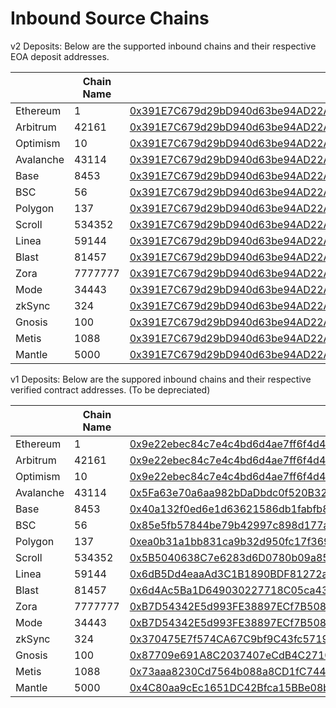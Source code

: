 # Inbound Source Chains

v2 Deposits: Below are the supported inbound chains and their respective EOA deposit addresses.

| <th className="whitespace-nowrap">Chain Name</th> | <th className="whitespace-nowrap">Native ID</th> | <th className="whitespace-nowrap">Contract Address</th>                                                                          |
| ------------------------------------------------- | ------------------------------------------------ | -------------------------------------------------------------------------------------------------------------------------------- |
| Ethereum                                          | 1                                                | [0x391E7C679d29bD940d63be94AD22A25d25b5A604](https://etherscan.io/address/0x391E7C679d29bD940d63be94AD22A25d25b5A604)            |
| Arbitrum                                          | 42161                                            | [0x391E7C679d29bD940d63be94AD22A25d25b5A604](https://arbiscan.io/address/0x391E7C679d29bD940d63be94AD22A25d25b5A604)             |
| Optimism                                          | 10                                               | [0x391E7C679d29bD940d63be94AD22A25d25b5A604](https://optimistic.etherscan.io/address/0x391E7C679d29bD940d63be94AD22A25d25b5A604) |
| Avalanche                                         | 43114                                            | [0x391E7C679d29bD940d63be94AD22A25d25b5A604](https://snowtrace.io/address/0x391E7C679d29bD940d63be94AD22A25d25b5A604)            |
| Base                                              | 8453                                             | [0x391E7C679d29bD940d63be94AD22A25d25b5A604](https://basescan.org/address/0x391E7C679d29bD940d63be94AD22A25d25b5A604)            |
| BSC                                               | 56                                               | [0x391E7C679d29bD940d63be94AD22A25d25b5A604](https://bscscan.com/address/0x391E7C679d29bD940d63be94AD22A25d25b5A604)             |
| Polygon                                           | 137                                              | [0x391E7C679d29bD940d63be94AD22A25d25b5A604](https://polygonscan.com/address/0x391E7C679d29bD940d63be94AD22A25d25b5A604)         |
| Scroll                                            | 534352                                           | [0x391E7C679d29bD940d63be94AD22A25d25b5A604](https://scrollscan.com/address/0x391E7C679d29bD940d63be94AD22A25d25b5A604)          |
| Linea                                             | 59144                                            | [0x391E7C679d29bD940d63be94AD22A25d25b5A604](https://lineascan.build/address/0x391E7C679d29bD940d63be94AD22A25d25b5A604)         |
| Blast                                             | 81457                                            | [0x391E7C679d29bD940d63be94AD22A25d25b5A604](https://blastscan.io/address/0x391E7C679d29bD940d63be94AD22A25d25b5A604)            |
| Zora                                              | 7777777                                          | [0x391E7C679d29bD940d63be94AD22A25d25b5A604](https://explorer.zora.energy/address/0x391E7C679d29bD940d63be94AD22A25d25b5A604)    |
| Mode                                              | 34443                                            | [0x391E7C679d29bD940d63be94AD22A25d25b5A604](https://modescan.io/address/0x391E7C679d29bD940d63be94AD22A25d25b5A604)             |
| zkSync                                            | 324                                              | [0x391E7C679d29bD940d63be94AD22A25d25b5A604](https://explorer.zksync.io/address/0x391E7C679d29bD940d63be94AD22A25d25b5A604)      |
| Gnosis                                            | 100                                              | [0x391E7C679d29bD940d63be94AD22A25d25b5A604](https://gnosisscan.io/address/0x391E7C679d29bD940d63be94AD22A25d25b5A604)           |
| Metis                                             | 1088                                             | [0x391E7C679d29bD940d63be94AD22A25d25b5A604](https://explorer.metis.io/address/0x391E7C679d29bD940d63be94AD22A25d25b5A604)       |
| Mantle                                            | 5000                                             | [0x391E7C679d29bD940d63be94AD22A25d25b5A604](https://explorer.mantle.xyz/address/0x391E7C679d29bD940d63be94AD22A25d25b5A604)     |

v1 Deposits: Below are the suppored inbound chains and their respective verified contract addresses. (To be depreciated)

| <th className="whitespace-nowrap">Chain Name</th> | <th className="whitespace-nowrap">Native ID</th> | <th className="whitespace-nowrap">Contract Address</th>                                                                          |
| ------------------------------------------------- | ------------------------------------------------ | -------------------------------------------------------------------------------------------------------------------------------- |
| Ethereum                                          | 1                                                | [0x9e22ebec84c7e4c4bd6d4ae7ff6f4d436d6d8390](https://etherscan.io/address/0x9e22ebec84c7e4c4bd6d4ae7ff6f4d436d6d8390)            |
| Arbitrum                                          | 42161                                            | [0x9e22ebec84c7e4c4bd6d4ae7ff6f4d436d6d8390](https://arbiscan.io/address/0x9e22ebec84c7e4c4bd6d4ae7ff6f4d436d6d8390)             |
| Optimism                                          | 10                                               | [0x9e22ebec84c7e4c4bd6d4ae7ff6f4d436d6d8390](https://optimistic.etherscan.io/address/0x9e22ebec84c7e4c4bd6d4ae7ff6f4d436d6d8390) |
| Avalanche                                         | 43114                                            | [0x5Fa63e70a6aa982bDaDbdc0f520B32dB7CADA1eF](https://snowtrace.io/address/0x5Fa63e70a6aa982bDaDbdc0f520B32dB7CADA1eF)            |
| Base                                              | 8453                                             | [0x40a132f0ed6e1d63621586db1fabfb8a7587f2ac](https://basescan.org/address/0x40a132f0ed6e1d63621586db1fabfb8a7587f2ac)            |
| BSC                                               | 56                                               | [0x85e5fb57844be79b42997c898d177a39f328ccf0](https://bscscan.com/address/0x85e5fb57844be79b42997c898d177a39f328ccf0)             |
| Polygon                                           | 137                                              | [0xea0b31a1bb831ca9b32d950fc17f369444744a8e](https://polygonscan.com/address/0xea0b31a1bb831ca9b32d950fc17f369444744a8e)         |
| Scroll                                            | 534352                                           | [0x5B5040638C7e6283d6D0780b09a854d395C12e59](https://scrollscan.com/address/0x5B5040638C7e6283d6D0780b09a854d395C12e59)          |
| Linea                                             | 59144                                            | [0x6dB5Dd4eaaAd3C1B1890BDF81272a79E6223c051](https://lineascan.build/address/0x6dB5Dd4eaaAd3C1B1890BDF81272a79E6223c051)         |
| Blast                                             | 81457                                            | [0x6d4Ac5Ba1D649030227718C05ca4399F8522828b](https://blastscan.io/address/0x6d4Ac5Ba1D649030227718C05ca4399F8522828b)            |
| Zora                                              | 7777777                                          | [0xB7D54342E5d993FE38897ECf7B5081eF5cdB5c18](https://explorer.zora.energy/address/0xB7D54342E5d993FE38897ECf7B5081eF5cdB5c18)    |
| Mode                                              | 34443                                            | [0xB7D54342E5d993FE38897ECf7B5081eF5cdB5c18](https://modescan.io/address/0xB7D54342E5d993FE38897ECf7B5081eF5cdB5c18)             |
| zkSync                                            | 324                                              | [0x370475E7f574CA67C9bf9C43fc57191545C2a84b](https://explorer.zksync.io/address/0x370475E7f574CA67C9bf9C43fc57191545C2a84b)      |
| Gnosis                                            | 100                                              | [0x87709e691A8C2037407eCdB4C271000ec2caC6Ee](https://gnosisscan.io/address/0x87709e691A8C2037407eCdB4C271000ec2caC6Ee)           |
| Metis                                             | 1088                                             | [0x73aaa8230Cd7564b088a8CD1fC7447B7D4C0Bb3c](https://explorer.metis.io/address/0x73aaa8230Cd7564b088a8CD1fC7447B7D4C0Bb3c)       |
| Mantle                                            | 5000                                             | [0x4C80aa9cEc1651DC42Bfca15BBe08bb6bbf8AbBC](https://explorer.mantle.xyz/address/0x4C80aa9cEc1651DC42Bfca15BBe08bb6bbf8AbBC)     |
